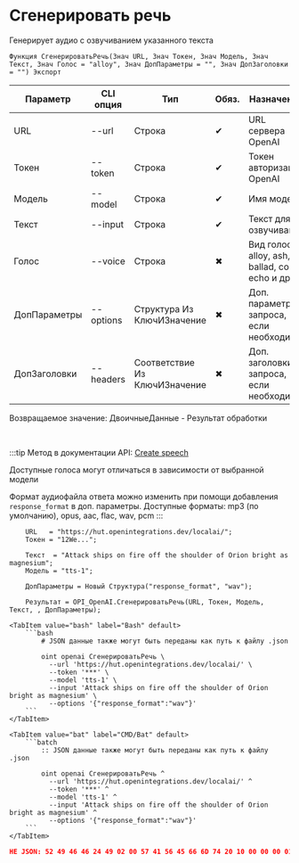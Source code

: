 ﻿---
sidebar_position: 1
description: Сгенерировать речь и другие функции для работы с OpenAI в Открытом пакете интеграций - бесплатной open-source библиотеке интеграций для 1С:Предприятие 8, OneScript и CLI
keywords: [1C, 1С, 1С:Предприятие, 1С:Предприятие 8.3, API, Интеграция, Сервисы, Обмен, OneScript, CLI, OpenAI]
---


# Сгенерировать речь
 Генерирует аудио с озвучиванием указанного текста



`Функция СгенерироватьРечь(Знач URL, Знач Токен, Знач Модель, Знач Текст, Знач Голос = "alloy", Знач ДопПараметры = "", Знач ДопЗаголовки = "") Экспорт`

  | Параметр | CLI опция | Тип | Обяз. | Назначение |
  |-|-|-|-|-|
  | URL | --url | Строка | &#x2714; | URL сервера OpenAI |
  | Токен | --token | Строка | &#x2714; | Токен авторизации OpenAI |
  | Модель | --model | Строка | &#x2714; | Имя модели |
  | Текст | --input | Строка | &#x2714; | Текст для озвучивания |
  | Голос | --voice | Строка | &#x2716; | Вид голоса: alloy, ash, ballad, coral, echo и др. |
  | ДопПараметры | --options | Структура Из КлючИЗначение | &#x2716; | Доп. параметры запроса, если необходимо |
  | ДопЗаголовки | --headers | Соответствие Из КлючИЗначение | &#x2716; | Доп. заголовки запроса, если необходимо |

  
  Возвращаемое значение:   ДвоичныеДанные - Результат обработки

<br/>

:::tip
Метод в документации API: [Create speech](https://platform.openai.com/docs/api-reference/audio/createSpeech)

Доступные голоса могут отличаться в зависимости от выбранной модели

Формат аудиофайла ответа можно изменить при помощи добавления `response_format` в доп. параметры. Доступные форматы: mp3 (по умолчанию), opus, aac, flac, wav, pcm
:::
<br/>



```bsl title="Пример использования для 1С:Предприятие/OneScript"
    URL   = "https://hut.openintegrations.dev/localai/";
    Токен = "12We...";

    Текст  = "Attack ships on fire off the shoulder of Orion bright as magnesium";
    Модель = "tts-1";

    ДопПараметры = Новый Структура("response_format", "wav");

    Результат = OPI_OpenAI.СгенерироватьРечь(URL, Токен, Модель, Текст, , ДопПараметры);
```
    

 <Tabs>
  
    <TabItem value="bash" label="Bash" default>
        ```bash
            # JSON данные также могут быть переданы как путь к файлу .json
            
            oint openai СгенерироватьРечь \
              --url 'https://hut.openintegrations.dev/localai/' \
              --token '***' \
              --model 'tts-1' \
              --input 'Attack ships on fire off the shoulder of Orion bright as magnesium' \
              --options '{"response_format":"wav"}'
        ```
    </TabItem>
  
    <TabItem value="bat" label="CMD/Bat" default>
        ```batch
            :: JSON данные также могут быть переданы как путь к файлу .json
            
            oint openai СгенерироватьРечь ^
              --url 'https://hut.openintegrations.dev/localai/' ^
              --token '***' ^
              --model 'tts-1' ^
              --input 'Attack ships on fire off the shoulder of Orion bright as magnesium' ^
              --options '{"response_format":"wav"}'
        ```
    </TabItem>
</Tabs>


```json title="Результат"
НЕ JSON: 52 49 46 46 24 49 02 00 57 41 56 45 66 6D 74 20 10 00 00 00 01 00 01 00 80 3E 00 00 00 7D 00 00 02 00 10 00 64 61 74 61 00 49 02 00 FE FF 05 00 05 00 02 00 02 00 04 00 06 00 03 00 01 00 00 00…
```
